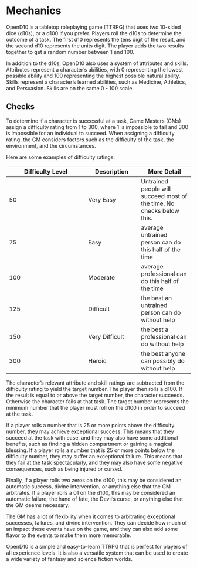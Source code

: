 # Mechanics

OpenD10 is a tabletop roleplaying game (TTRPG) that uses two 10-sided dice (d10s), or a d100 if you prefer. Players roll the d10s to determine the outcome of a task. The first d10 represents the tens digit of the result, and the second d10 represents the units digit. The player adds the two results together to get a random number between 1 and 100.

In addition to the d10s, OpenD10 also uses a system of attributes and skills. Attributes represent a character's abilities, with 0 representing the lowest possible ability and 100 representing the highest possible natural ability. Skills represent a character's learned abilities, such as Medicine, Athletics, and Persuasion. Skills are on the same 0 - 100 scale.

## Checks

To determine if a character is successful at a task, Game Masters (GMs) assign a difficulty rating from 1 to 300, where 1 is impossible to fail and 300 is impossible for an individual to succeed. 
When assigning a difficulty rating, the GM considers factors such as the difficulty of the task, the environment, and the circumstances. 

Here are some examples of difficulty ratings:

| Difficulty Level | Description | More Detail |
| ---------------- | ----------- | ----------- |
| 50  | Very Easy | Untrained people will succeed most of the time. No checks below this. |
| 75  | Easy | average untrained person can do this half of the time |
| 100 | Moderate | average professional can do this half of the time |
| 125 | Difficult | the best an untrained person can do without help |
| 150 | Very Difficult | the best a professional can do without help |
| 300 | Heroic | the best anyone can possibly do without help |

The character’s relevant attribute and skill ratings are subtracted from the difficulty rating to yield the target number. The player then rolls a d100. If the result is equal to or above the target number, the character succeeds. Otherwise the character fails at that task. The target number represents the minimum number that the player must roll on the d100 in order to succeed at the task. 

If a player rolls a number that is 25 or more points above the difficulty number, they may achieve exceptional success. This means that they succeed at the task with ease, and they may also have some additional benefits, such as finding a hidden compartment or gaining a magical blessing. If a player rolls a number that is 25 or more points below the difficulty number, they may suffer an exceptional failure. This means that they fail at the task spectacularly, and they may also have some negative consequences, such as being injured or cursed.

Finally, if a player rolls two zeros on the d100, this may be considered an automatic success, divine intervention, or anything else that the GM arbitrates. If a player rolls a 01 on the d100, this may be considered an automatic failure, the hand of fate, the Devil's curse, or anything else that the GM deems necessary.

The GM has a lot of flexibility when it comes to arbitrating exceptional successes, failures, and divine intervention. They can decide how much of an impact these events have on the game, and they can also add some flavor to the events to make them more memorable.

OpenD10 is a simple and easy-to-learn TTRPG that is perfect for players of all experience levels. It is also a versatile system that can be used to create a wide variety of fantasy and science fiction worlds.